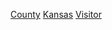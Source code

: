 {{containercat}}

[[Category:堪薩斯州旅遊景點|County]]
[[Category:美国各县旅游景点|Kansas]]
[[Category:堪萨斯州行政区划|Visitor]]